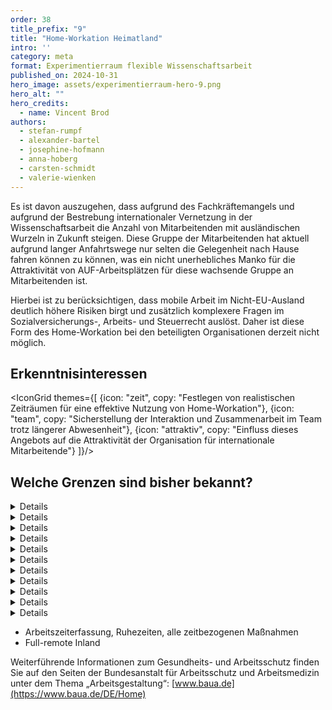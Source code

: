 ```yaml
---
order: 38
title_prefix: "9"
title: "Home-Workation Heimatland"
intro: ''
category: meta
format: Experimentierraum flexible Wissenschaftsarbeit
published_on: 2024-10-31
hero_image: assets/experimentierraum-hero-9.png
hero_alt: ""
hero_credits:
  - name: Vincent Brod
authors:
  - stefan-rumpf
  - alexander-bartel
  - josephine-hofmann
  - anna-hoberg
  - carsten-schmidt
  - valerie-wienken
---
```


Es ist davon auszugehen, dass aufgrund des Fachkräftemangels und aufgrund der Bestrebung internationaler Vernetzung in der Wissenschaftsarbeit die Anzahl von Mitarbeitenden mit ausländischen Wurzeln in Zukunft steigen. Diese Gruppe der Mitarbeitenden hat aktuell aufgrund langer Anfahrtswege nur selten die Gelegenheit nach Hause fahren können zu können, was ein nicht unerhebliches Manko für die Attraktivität von AUF-Arbeitsplätzen für diese wachsende Gruppe an Mitarbeitenden ist.

Hierbei ist zu berücksichtigen, dass mobile Arbeit im Nicht-EU-Ausland deutlich höhere Risiken birgt und zusätzlich komplexere Fragen im Sozialversicherungs-, Arbeits- und Steuerrecht auslöst. Daher ist diese Form des Home-Workation bei den beteiligten Organisationen derzeit nicht möglich.

## Erkenntnisinteressen

<IconGrid themes={[
  {icon: "zeit", copy: "Festlegen von realistischen Zeiträumen für eine effektive Nutzung von Home-Workation"},
  {icon: "team", copy: "Sicherstellung der Interaktion und Zusammenarbeit im Team trotz längerer Abwesenheit"},
  {icon: "attraktiv", copy: "Einfluss dieses Angebots auf die Attraktivität der Organisation für internationale Mitarbeitende"}
]}/>

## Welche Grenzen sind bisher bekannt?

<DetailsGroup>
<Details summary="Technische Grenzen">

- Verfügbarkeit und Leistungsfähigkeit insbesondere IT-technischer Infrastrukturen
- Zeitversatz
- Datenschutz
- IT-Sicherheit

</Details>
<Details summary="Prozessuale Grenzen">

- Zeitverschiebungen aufgrund der jeweiligen Länderverteilung und auftretende Engpässe in der Teamzusammenarbeit

</Details>
<Details summary="Führungs- und teambezogene Grenzen">

- Umgang mit gestörten Kollaborationsprozessen z.B. aufgrund von Zeitverschiebungen
- Evtl. Unterschiede zu deutschen Mitarbeitenden
- Ungerechtigkeitsempfinden

</Details>
<Details summary="Kulturelle Grenzen">

- Keine bekannt

</Details>
<Details summary="Arbeitsrechtliche Grenzen">

- Keine bekannt

</Details>
<Details summary="Krankenversicherungsrechtliche Grenzen">

- Fehlende Abkommen der nationalen Krankenversicherungen zur Übernahme von etwaigen Arzt-/Behandlungskosten. Bei dienstlichem Interesse könnte ggf. eine Entsendebescheinigung beantragt werden, die den KV-Schutz im Inland bestätigt. Dann gälte § 17 V SGB V

</Details>
<Details summary="Steuerrechtliche Grenzen">

- Wo existent: Doppelbesteuerungsabkommen (DBA) bei Überschreibung der 182-Tage-Grenze
- Findet das Arbeiten im Urlaub an mehr als 183 Tagen im Jahr statt und entspricht damit mehr als der Hälfte der regulären Arbeitszeit, entsteht eine Lohnsteuerpflicht in dem Land, in dem die "Workation" durchgeführt wird. Wird weniger als 183 Tage im Ausland gearbeitet, bleibt es u.U. bei Lohnsteuerpflicht in Deutschland.
- Darüber hinaus gilt auch in diesem Erprobungsfeld die Gefahr der Betriebsstätten-Gründung
- Ebenso zu berücksichtigen: Lohnsteuerabführungspflichten des Arbeitgebers

</Details>
<Details summary="Sozialversicherungsrechtliche Grenzen">

- Keine bekannt

</Details>
<Details summary="Tarifvertragliche Grenzen">

- Keine bekannt

</Details>
<Details summary="Gesundheitliche Grenzen">

- Keine bekannt

</Details>
<Details summary="Sonstige Grenzen">

- Zu prüfen, welche lokalen Gesetze einzuhalten sind, ob z.B. die Miete für Home-Office vom Arbeitgeber erstattet werden müsste, etc.
- Exportkontrolle
- Ein großzügigerer Rahmen für Personen aus Drittstaaten würde auch gegen den Gleichbehandlungsgrundsatz verstoßen.

</Details>
</DetailsGroup>

<Callout title="Zu welchen anderen Erprobungsfeldern besteht ein enger Bezug?">

- Arbeitszeiterfassung, Ruhezeiten, alle zeitbezogenen Maßnahmen
- Full-remote Inland

</Callout>

<IconTile to="/experimentierraum-flexible-wissenschaftsarbeit#ortsflexible-arbeitsmoglichkeiten" eyebrow="Zuordnung im Experimentierraum" body="New Horizons — Ortsflexible und attraktive Arbeitsmöglichkeiten (OaA)" icon="place"/>

<Callout>

Weiterführende Informationen zum Gesundheits- und Arbeitsschutz finden Sie auf den Seiten der Bundesanstalt für Arbeitsschutz und Arbeitsmedizin unter dem Thema „Arbeitsgestaltung“: [www.baua.de](https://www.baua.de/DE/Home)

</Callout>

<File file="2024-08-27_Machbarkeitsstudie_Experimentierraum_Webversion-1.pdf" title="Vollständigen Ergebnisbericht herunterladen"/>
